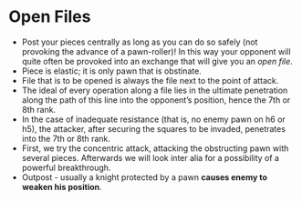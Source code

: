 # Open Files

- Post your pieces centrally as long as you can do so safely (not provoking the advance of a pawn-roller)! In this way your opponent will quite often be provoked into an exchange that will give you an _open file_.
- Piece is elastic; it is only pawn that is obstinate.
- File that is to be opened is always the file next to the point of attack.
- The ideal of every operation along a file lies in the ultimate penetration along the path of this line into the opponent’s position, hence the 7th or 8th rank.
- In the case of inadequate resistance (that is, no enemy pawn on h6 or h5), the attacker, after securing the squares to be invaded, penetrates into the 7th or 8th rank.
- First, we try the concentric attack, attacking the obstructing pawn with several pieces. Afterwards we will look inter alia for a possibility of a powerful breakthrough.
- Outpost - usually a knight protected by a pawn **causes enemy to weaken his position**.

